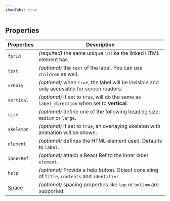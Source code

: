 ```yaml
---
showTabs: true
---
```


## Properties

| Properties                              | Description                                                                                             |
| --------------------------------------- | ------------------------------------------------------------------------------------------------------- |
| `forId`                                 | _(required)_ the same unique `id` like the linked HTML element has.                                     |
| `text`                                  | _(optional)_ the `text` of the label. You can use `children` as well.                                   |
| `srOnly`                                | _(optional)_ when `true`, the label will be invisible and only accessible for screen readers.           |
| `vertical`                              | _(optional)_ if set to `true`, will do the same as `label_direction` when set to **vertical**.          |
| `size`                                  | _(optional)_ define one of the following [heading size](/uilib/elements/heading/): `medium` or `large`. |
| `skeleton`                              | _(optional)_ if set to `true`, an overlaying skeleton with animation will be shown.                     |
| `element`                               | _(optional)_ defines the HTML element used. Defaults to `label`.                                        |
| `innerRef`                              | _(optional)_ attach a React Ref to the inner label `element`.                                           |
| `help`                                  | _(optional)_ Provide a help button. Object consisting of `title`, `contents` and `identifier`           |
| [Space](/uilib/layout/space/properties) | _(optional)_ spacing properties like `top` or `bottom` are supported.                                   |
